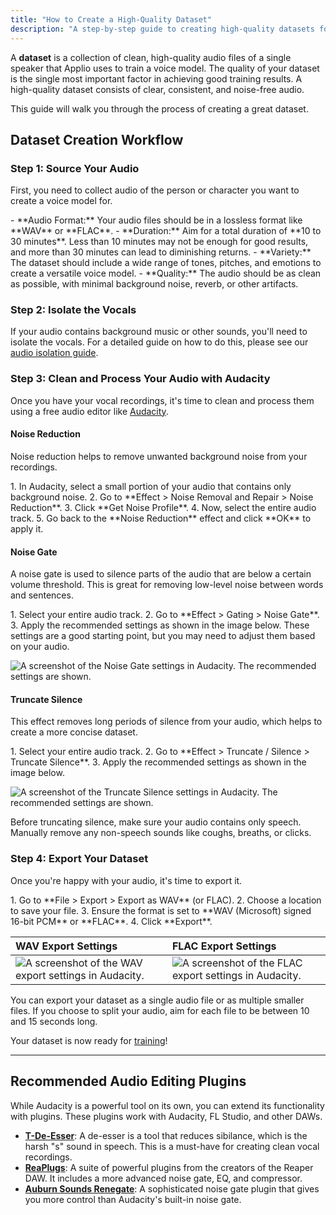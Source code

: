 ```yaml
---
title: "How to Create a High-Quality Dataset"
description: "A step-by-step guide to creating high-quality datasets for training voice models in Applio."
---
```



A **dataset** is a collection of clean, high-quality audio files of a single speaker that Applio uses to train a voice model. The quality of your dataset is the single most important factor in achieving good training results. A high-quality dataset consists of clear, consistent, and noise-free audio.

This guide will walk you through the process of creating a great dataset.

## Dataset Creation Workflow

### Step 1: Source Your Audio

First, you need to collect audio of the person or character you want to create a voice model for.

<Aside type="tip" title="Best Practices for Audio Sourcing">
-   **Audio Format:** Your audio files should be in a lossless format like **WAV** or **FLAC**.
-   **Duration:** Aim for a total duration of **10 to 30 minutes**. Less than 10 minutes may not be enough for good results, and more than 30 minutes can lead to diminishing returns.
-   **Variety:** The dataset should include a wide range of tones, pitches, and emotions to create a versatile voice model.
-   **Quality:** The audio should be as clean as possible, with minimal background noise, reverb, or other artifacts.
</Aside>

### Step 2: Isolate the Vocals

If your audio contains background music or other sounds, you'll need to isolate the vocals. For a detailed guide on how to do this, please see our [audio isolation guide](/guides/uvr/).

### Step 3: Clean and Process Your Audio with Audacity

Once you have your vocal recordings, it's time to clean and process them using a free audio editor like [Audacity](https://www.audacityteam.org/download/).

#### Noise Reduction

Noise reduction helps to remove unwanted background noise from your recordings.

<Steps>
1.  In Audacity, select a small portion of your audio that contains only background noise.
2.  Go to **Effect > Noise Removal and Repair > Noise Reduction**.
3.  Click **Get Noise Profile**.
4.  Now, select the entire audio track.
5.  Go back to the **Noise Reduction** effect and click **OK** to apply it.
</Steps>

#### Noise Gate

A noise gate is used to silence parts of the audio that are below a certain volume threshold. This is great for removing low-level noise between words and sentences.

<Steps>
1.  Select your entire audio track.
2.  Go to **Effect > Gating > Noise Gate**.
3.  Apply the recommended settings as shown in the image below. These settings are a good starting point, but you may need to adjust them based on your audio.
</Steps>

![A screenshot of the Noise Gate settings in Audacity. The recommended settings are shown.](/images/noise-gate.png)

#### Truncate Silence

This effect removes long periods of silence from your audio, which helps to create a more concise dataset.

<Steps>
1.  Select your entire audio track.
2.  Go to **Effect > Truncate / Silence > Truncate Silence**.
3.  Apply the recommended settings as shown in the image below.
</Steps>

![A screenshot of the Truncate Silence settings in Audacity. The recommended settings are shown.](/images/truncate-silence.png)

<Aside type="caution">
  Before truncating silence, make sure your audio contains only speech. Manually remove any non-speech sounds like coughs, breaths, or clicks.
</Aside>

### Step 4: Export Your Dataset

Once you're happy with your audio, it's time to export it.

<Steps>
1.  Go to **File > Export > Export as WAV** (or FLAC).
2.  Choose a location to save your file.
3.  Ensure the format is set to **WAV (Microsoft) signed 16-bit PCM** or **FLAC**.
4.  Click **Export**.
</Steps>

| WAV Export Settings | FLAC Export Settings |
| :--- | :--- |
| ![A screenshot of the WAV export settings in Audacity.](/images/wav.png) | ![A screenshot of the FLAC export settings in Audacity.](/images/flac.png) |

<Aside type="note">
You can export your dataset as a single audio file or as multiple smaller files. If you choose to split your audio, aim for each file to be between 10 and 15 seconds long.
</Aside>

Your dataset is now ready for [training](/getting-started/training/)!

---

## Recommended Audio Editing Plugins

While Audacity is a powerful tool on its own, you can extend its functionality with plugins. These plugins work with Audacity, FL Studio, and other DAWs.

-   **[T-De-Esser](https://techivation.com/t-de-esser/)**: A de-esser is a tool that reduces sibilance, which is the harsh "s" sound in speech. This is a must-have for creating clean vocal recordings.
-   **[ReaPlugs](https://www.reaper.fm/reaplugs/)**: A suite of powerful plugins from the creators of the Reaper DAW. It includes a more advanced noise gate, EQ, and compressor.
-   **[Auburn Sounds Renegate](https://www.auburnsounds.com/products/Renegate.html)**: A sophisticated noise gate plugin that gives you more control than Audacity's built-in noise gate.